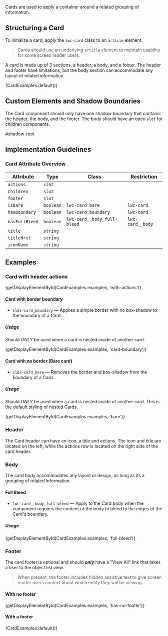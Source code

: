 
<div className="doc lead">
  Cards are used to apply a container around a related grouping of information.
</div>

## Structuring a Card

To initialize a card, apply the `lwc-card` class to an `article` element.

<Blockquote type="a11y" header="Accessibility Note">
  Cards should use an underlying <code className="doc">article</code> element to maintain usability for some screen reader users.
</Blockquote>

A card is made up of 3 sections, a header, a body, and a footer. The header and footer have limitations, but the body section can accommodate any layout of related information.

<CodeView>
  {CardExamples.default()}
</CodeView>

## Custom Elements and Shadow Boundaries

The Card component should only have one shadow boundary that contains the header, the body, and the footer. The body should have an open `slot` for children components.

<CodeBlock toggleCode={false}>
  <lightning-card>
  #shadow-root
    <Card title="Card Title" hasActions shadow={false}>
      <slot />
    </Card>
  </lightning-card>
</CodeBlock>

## Implementation Guidelines

### Card Attribute Overview

|Attribute|Type|Class|Restriction|
|---------|-----|-----|-----------|
|`actions`|`slot`|
|`children`|`slot`|
|`footer`|`slot`|
|`isBare`|`boolean`|`lwc-card_bare`|`lwc-card`
|`hasBoundary`|`boolean`|`lwc-card_boundary`|`lwc-card`
|`hasFullBleed`|`boolean`|`lwc-card__body_full-bleed`|`lwc-card__body`
|`title`|`string`|
|`titleHref`|`string`|
|`iconName`|`string`|

## Examples

### Card with header actions

<CodeView>
  {getDisplayElementById(CardExamples.examples, 'with-actions')}
</CodeView>

#### Card with border boundary

- `slds-card_boundary` — Applies a simple border with no box-shadow to the boundary of a Card.

##### Usage

Should _ONLY_ be used when a card is nested inside of another card.

<CodeView>
  {getDisplayElementById(CardExamples.examples, 'card-boundary')}
</CodeView>

#### Card with no border (Bare card)

- `slds-card_bare` — Removes the border and box-shadow from the boundary of a Card.

##### Usage

Should _ONLY_ be used when a card is nested inside of another card. This is the default styling of nested Cards.

<CodeView>
  {getDisplayElementById(CardExamples.examples, 'bare')}
</CodeView>

### Header

The Card header can have an icon, a title and actions. The icon and title are located on the left, while the actions row is located on the right side of the card header.

<CodeView>
  <Card custom>
    <CardHeader
      title="Accounts"
    />
  </Card>
</CodeView>

### Body

The card body accommodates any layout or design, as long as its a grouping of related information.

#### Full Bleed

- `lwc-card__body_full-bleed` — Apply to the Card body when the component requires the content of the body to bleed to the edges of the Card's boundary.

##### Usage

<CodeView>
  {getDisplayElementById(CardExamples.examples, 'full-bleed')}
</CodeView>

### Footer

The card footer is optional and should _**only**_ have a "View All" link that takes a user to the object list view.

<Blockquote type="a11y" header="Accessibility Note">
  When present, the footer includes hidden assistive text to give screen reader users context about which entity they will be viewing.
</Blockquote>

#### With no footer

<CodeView>
  {getDisplayElementById(CardExamples.examples, 'has-no-footer')}
</CodeView>

#### With a footer

<CodeView>
  {CardExamples.default()}
</CodeView>
